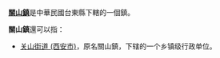 '''[[關山鎮|關山鎮]]'''是中華民國台東縣下轄的一個鎮。

'''關山鎮'''還可以指：
* [[关山街道_(西安市)|关山街道 (西安市)]]，原名關山鎮，{{PRC admin/fullname|61/01/14/101/000|3}}下辖的一个乡镇级行政单位。

{{disambiguation|Cat=三字镇名消歧义}}